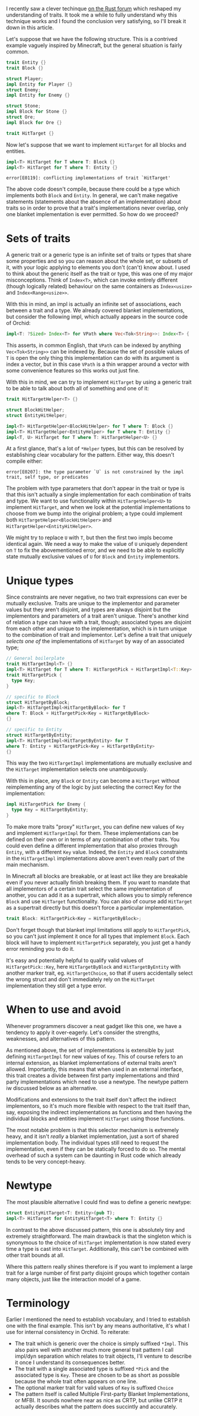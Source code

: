 I recently saw a clever techinque [on the Rust forum](https://users.rust-lang.org/t/two-blanket-implementations-for-different-classes-of-objects/100173/3) which reshaped my understanding of traits. It took me a while to fully understand why this technique works and I found the conclusion very satisfying, so I'll break it down in this article.

Let's suppose that we have the following structure. This is a contrived example vaguely inspired by Minecraft, but the general situation is fairly common.

```rust
trait Entity {}
trait Block {}

struct Player;
impl Entity for Player {}
struct Enemy;
impl Entity for Enemy {}

struct Stone;
impl Block for Stone {}
struct Ore;
impl Block for Ore {}

trait HitTarget {}
```

Now let's suppose that we want to implement `HitTarget` for all blocks and entities.

```rust
impl<T> HitTarget for T where T: Block {}
impl<T> HitTarget for T where T: Entity {}
```

```error
error[E0119]: conflicting implementations of trait `HitTarget'
```

The above code doesn't compile, because there could be a type which implements both `Block` and `Entity`. In general, we can't make negative statements (statements about the absence of an implementation) about traits so in order to prove that a trait's implementations never overlap, only one blanket implementation is ever permitted. So how do we proceed?

# Sets of traits

A generic trait or a generic type is an infinite set of traits or types that share some properties and so you can reason about the whole set, or subsets of it, with your logic applying to elements you don't (can't) know about. I used  to think about the generic itself as the trait or type, this was one of my major misconceptions. Think of `Index<T>`, which can invoke entirely different (though logically related) behaviour on the same containers as `Index<usize>` and `Index<Range<usize>>`.

With this in mind, an impl is actually an infinite set of associations, each between a trait and a type. We already covered blanket implementations, but consider the following impl, which actually appears in the source code of Orchid:

```rust
impl<T: ?Sized> Index<T> for VPath where Vec<Tok<String>>: Index<T> {  }
```

This asserts, in common English, that `VPath` can be indexed by anything `Vec<Tok<String>>` can be indexed by. Because the set of possible values of `T` is open the only thing this implementation can do with its argument is index a vector, but in this case `VPath` is a thin wrapper around a vector with some convenience features so this works out just fine.

With this in mind, we can try to implement `HitTarget` by using a generic trait to be able to talk about both all of something and one of it:

```rust
trait HitTargetHelper<T> {}

struct BlockHitHelper;
struct EntityHitHelper;

impl<T> HitTargetHelper<BlockHitHelper> for T where T: Block {}
impl<T> HitTargetHelper<EntityHelper> for T where T: Entity {}
impl<T, U> HitTarget for T where T: HitTargetHelper<U> {}
```

At a first glance, that's a lot of `*Helper` types, but this can be resolved by establishing clear vocabulary for the pattern. Either way, this doesn't compile either:

```error
error[E0207]: the type parameter `U` is not constrained by the impl trait, self type, or predicates
```

The problem with type parameters that don't appear in the trait or type is that this isn't actually a single implementation for each combination of traits and type. We want to use functionality within `HitTargetHelper<U>` to implement `HitTarget`, and when we look at the potential implementations to choose from we bump into the original problem; a type could implement both `HitTargetHelper<BlockHitHelper>` and `HitTargetHelper<EntityHitHelper>`.

We might try to replace `U` with `T`, but then the first two impls become identical again. We need a way to make the value of `U` uniquely dependent on `T` to fix the abovementioned error, and we need to be able to explicitly state mutually exclusive values of `U` for `Block` and `Entity` implementors.

# Unique types

Since constraints are never negative, no two trait expressions can ever be mutually exclusive. Traits are unique to the implementor and parameter values but they aren't disjoint, and types are always disjoint but the implementors and parameters of a trait aren't unique. There's another kind of relation a type can have with a trait, though; associated types are disjoint from each other and unique to the implementation, which is in turn unique to the combination of trait and implementor. Let's define a trait that _uniquely selects one of_ the implementations of `HitTarget` by way of an associated type;

```rust
// General boilerplate
trait HitTargetImpl<T> {}
impl<T> HitTarget for T where T: HitTargetPick + HitTargetImpl<T::Key> {}
trait HitTargetPick {
  type Key;
}

// specific to Block
struct HitTargetByBlock;
impl<T> HitTargetImpl<HitTargetByBlock> for T
where T: Block + HitTargetPick<Key = HitTargetByBlock>
{}

// specific to Entity
struct HitTargetByEntity;
impl<T> HitTargetImpl<HitTargetByEntity> for T
where T: Entity + HitTargetPick<Key = HitTargetByEntity>
{}
```

This way the two `HitTargetImpl` implementations are mutually exclusive and the `HitTarget` implementation selects one unambiguously.

With this in place, any `Block` or `Entity` can become a `HitTarget` without reimplementing any of the logic by just selecting the correct Key for the implementation:

```rust
impl HitTargetPick for Enemy {
  type Key = HitTargetByEntity;
}
```

To make more traits "proxy" `HitTarget`, you can define new values of `Key` and implement `HitTargetImpl` for them. These implementations can be defined on their own or in terms of any combination of other traits. You could even define a different implementation that also proxies through `Entity`, with a different `Key` value. Indeed, the `Entity` and `Block` constraints in the `HitTargetImpl` implementations above aren't even really part of the main mechanism.

In Minecraft all blocks are breakable, or at least act like they are breakable even if you never actually finish breaking them. If you want to mandate that all implementors of a certain trait select the same implementation of another, you can add it as a supertrait, which allows you to simply reference `Block` and use `HitTarget` functionality. You can also of course add `HitTarget` as a supertrait directly but this doesn't force a particular implementation.

```rust
trait Block: HitTargetPick<Key = HitTargetByBlock>;
```

Don't forget though that blanket impl limitations still apply to `HitTargetPick`, so you can't just implement it once for all types that implement `Block`. Each block will have to implement `HitTargetPick` separately, you just get a handy error reminding you to do it.

It's easy and potentially helpful to qualify valid values of `HitTargetPick::Key`, here `HitTargetByBlock` and `HitTargetByEntity` with another marker trait, eg. `HitTargetChoice`, so that if users accidentally select the wrong struct and don't immediately rely on the `HitTarget` implementation they still get a type error.

# When to use and avoid

Whenever programmers discover a neat gadget like this one, we have a tendency to apply it over-eagerly. Let's consider the strengths, weaknesses, and alternatives of this pattern.

As mentioned above, the set of implementations is extensible by just defining `HitTargetImpl` for new values of `Key`. This of course refers to an internal extension, as blanket implementations of external traits aren't allowed. Importantly, this means that when used in an external interface, this trait creates a divide between first party implementations and third party implementations which need to use a newtype. The newtype pattern iw discussed below as an alternative.

Modifications and extensions to the trait itself don't affect the indirect implementors, so it's much more flexible with respect to the trait itself than, say, exposing the indirect implementations as functions and then having the individual blocks and entities implement `HitTarget` using those functions.

The most notable problem is that this selector mechanism is extremely heavy, and it isn't _really_ a blanket implementation, just a sort of shared implementation body. The individual types still need to request the implementation, even if they can be statically forced to do so. The mental overhead of such a system can be daunting in Rust code which already tends to be very concept-heavy.

# Newtype

The most plausible alternative I could find was to define a generic newtype:

```rust
struct EntityHitTarget<T: Entity>(pub T);
impl<T> HitTarget for EntityHitTarget<T> where T: Entity {}
```

In contrast to the above discussed pattern, this one is absolutely tiny and extremely straightforward. The main drawback is that the singleton which is synonymous to the choice of `HitTarget` implementation is now stated every time a type is cast into `HitTarget`. Additionally, this can't be combined with other trait bounds at all.

Where this pattern really shines therefore is if you want to implement a large trait for a large number of first party disjoint groups which together contain many objects, just like the interaction model of a game.

# Terminology

Earlier I mentioned the need to establish vocabulary, and I tried to establish one with the final example. This isn't by any means authoritative, it's what I use for internal consistency in Orchid. To reiterate:

- The trait which is generic over the choice is simply suffixed `*Impl`. This also pairs well with another much more general trait pattern I call impl/dyn separation which relates to trait objects, I'll venture to describe it once I understand its consequences better.
- The trait with a single associated type is suffixed `*Pick` and the associated type is `Key`. These are chosen to be as short as possible because the whole trait often appears on one line.
- The optional marker trait for valid values of `Key` is suffixed `Choice`
- The pattern itself is called Multiple First-party Blanket Implementations, or MFBI. It sounds nowhere near as nice as CRTP, but unlike CRTP it actually describes what the pattern does succintly and accurately.


